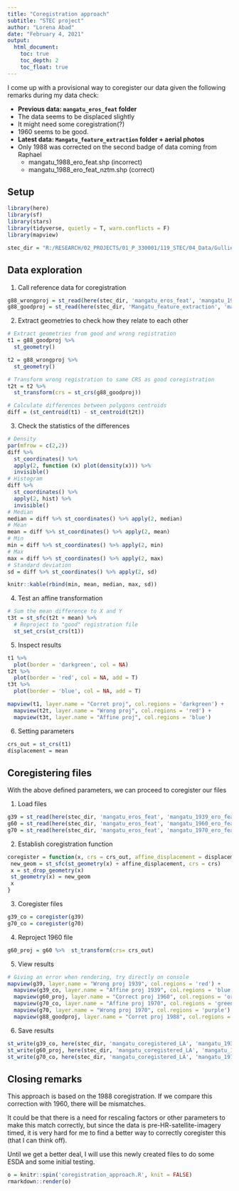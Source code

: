 ```yaml
---
title: "Coregistration approach"
subtitle: "STEC project"
author: "Lorena Abad"
date: "February 4, 2021"
output: 
  html_document: 
    toc: true
    toc_depth: 2
    toc_float: true
---
```

I come up with a provisional way to coregister our data given the 
following remarks during my data check:

- **Previous data: `mangatu_eros_feat` folder**
- The data seems to be displaced slightly 
- It might need some coregistration(?) 
- 1960 seems to be good.
- **Latest data: `Mangatu_feature_extraction` folder + aerial photos**
- Only 1988 was corrected on the second badge of data coming from Raphael
  - mangatu_1988_ero_feat.shp (incorrect)
  - mangatu_1988_ero_feat_nztm.shp (correct)

## Setup

```r
library(here)
library(sf)
library(stars)
library(tidyverse, quietly = T, warn.conflicts = F)
library(mapview)

```
```r
stec_dir = "R:/RESEARCH/02_PROJECTS/01_P_330001/119_STEC/04_Data/Gullies-Mangatu"
```

## Data exploration

1. Call reference data for coregistration

```r
g88_wrongproj = st_read(here(stec_dir, 'mangatu_eros_feat', 'mangatu_1988_ero_feat.shp'))
g88_goodproj = st_read(here(stec_dir, 'Mangatu_feature_extraction', 'mangatu_1988_ero_feat_nztm.shp'))
```

2. Extract geometries to check how they relate to each other

```r
# Extract geometries from good and wrong registration
t1 = g88_goodproj %>% 
  st_geometry() 

t2 = g88_wrongproj %>% 
  st_geometry()

# Transform wrong registration to same CRS as good coregistration
t2t = t2 %>% 
  st_transform(crs = st_crs(g88_goodproj)) 

# Calculate differences between polygons centroids
diff = (st_centroid(t1) - st_centroid(t2t)) 
```

3. Check the statistics of the differences

```r
# Density
par(mfrow = c(2,2))
diff %>% 
  st_coordinates() %>% 
  apply(2, function (x) plot(density(x))) %>% 
  invisible()
# Histogram
diff %>% 
  st_coordinates() %>% 
  apply(2, hist) %>% 
  invisible()
# Median
median = diff %>% st_coordinates() %>% apply(2, median)
# Mean
mean = diff %>% st_coordinates() %>% apply(2, mean)
# Min
min = diff %>% st_coordinates() %>% apply(2, min)
# Max
max = diff %>% st_coordinates() %>% apply(2, max)
# Standard deviation
sd = diff %>% st_coordinates() %>% apply(2, sd)

knitr::kable(rbind(min, mean, median, max, sd))
```

4. Test an affine transformation

```r
# Sum the mean difference to X and Y
t3t = st_sfc(t2t + mean) %>% 
  # Reproject to "good" registration file
  st_set_crs(st_crs(t1))
```

5. Inspect results

```r
t1 %>% 
  plot(border = 'darkgreen', col = NA)
t2t %>% 
  plot(border = 'red', col = NA, add = T)
t3t %>% 
  plot(border = 'blue', col = NA, add = T)

```
```r
mapview(t1, layer.name = "Corret proj", col.regions = 'darkgreen') +
  mapview(t2t, layer.name = "Wrong proj", col.regions = 'red') +
  mapview(t3t, layer.name = "Affine proj", col.regions = 'blue')
```

6. Setting parameters

```r
crs_out = st_crs(t1)
displacement = mean
```

## Coregistering files
With the above defined parameters, we can proceed to coregister our files

1. Load files

```r
g39 = st_read(here(stec_dir, 'mangatu_eros_feat', 'mangatu_1939_ero_feat.shp'))
g60 = st_read(here(stec_dir, 'mangatu_eros_feat', 'mangatu_1960_ero_feat.shp'))
g70 = st_read(here(stec_dir, 'mangatu_eros_feat', 'mangatu_1970_ero_feat.shp'))
```

2. Establish coregistration function

```r
coregister = function(x, crs = crs_out, affine_displacement = displacement) {
 new_geom = st_sfc(st_geometry(x) + affine_displacement, crs = crs)
 x = st_drop_geometry(x)
 st_geometry(x) = new_geom
 x
}
```

3. Coregister files

```r
g39_co = coregister(g39)
g70_co = coregister(g70)
```

4. Reproject 1960 file

```r
g60_proj = g60 %>%  st_transform(crs= crs_out)
```

5. View results

```r
# Giving an error when rendering, try directly on console
mapview(g39, layer.name = "Wrong proj 1939", col.regions = 'red') +
  mapview(g39_co, layer.name = "Affine proj 1939", col.regions = 'blue') +
  mapview(g60_proj, layer.name = "Correct proj 1960", col.regions = 'orange') +
  mapview(g70_co, layer.name = "Affine proj 1970", col.regions = 'green') +
  mapview(g70, layer.name = "Wrong proj 1970", col.regions = 'purple') +
  mapview(g88_goodproj, layer.name = "Corret proj 1988", col.regions = 'yellow')
```

6. Save results

```r
st_write(g39_co, here(stec_dir, 'mangatu_coregistered_LA', 'mangatu_1939_ero_feat_nztm.shp'))
st_write(g60_proj, here(stec_dir, 'mangatu_coregistered_LA', 'mangatu_1960_ero_feat_nztm.shp'))
st_write(g70_co, here(stec_dir, 'mangatu_coregistered_LA', 'mangatu_1970_ero_feat_nztm.shp'))
```

## Closing remarks
This approach is based on the 1988 coregistration. If we compare this 
correction with 1960, there will be mismatches. 

It could be that there is 
a need for rescaling factors or other parameters to make this match correctly,
but since the data is pre-HR-satellite-imagery timed, it is very hard for me
to find a better way to correctly coregister this (that I can think off).

Until we get a better deal, I will use this newly created files to do some 
ESDA and some initial testing.

```r
o = knitr::spin('coregistration_approach.R', knit = FALSE)
rmarkdown::render(o)
```


